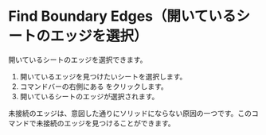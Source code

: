
<Reference shortcut="" command="Find Boundary Edges" button="Right of Command Bar" />

# Find Boundary Edges（開いているシートのエッジを選択）

開いているシートのエッジを選択できます。

1. 開いているエッジを見つけたいシートを選択します。
2. コマンドバーの右側にある <ButtonIcon type="button-find-boundary-edges" /> をクリックします。
3. 開いているシートのエッジが選択されます。

<Callout type="info" emoji="💡">
未接続のエッジは、意図した通りにソリッドにならない原因の一つです。このコマンドで未接続のエッジを見つけることができます。
</Callout>












